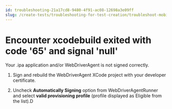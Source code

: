 ```yaml
---
id: troubleshooting-21a17cd8-9480-4f91-ac08-12698a3e09ff
slug: /create-tests/troubleshooting-for-test-creation/troubleshoot-mobile-automated-testing/encounter-xcodebuild-exited-with-code-65-and-signal-null
---
```


# Encounter xcodebuild exited with code '65' and signal 'null'

Your .ipa application and/or WebDriverAgent is not signed correctly.

1.  Sign and rebuild the WebDriverAgent XCode project with your developer certificate.

2.  Uncheck **Automatically Signing** option from WebDriverAgentRunner and select **valid provisioning profile** \(profile displayed as Eligible from the list\).D